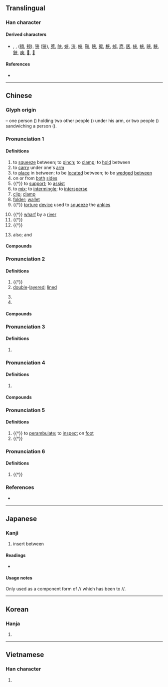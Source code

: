 {{also|夹|㚒|來}}
{{character info}}

==Translingual==
<!-- Note: Not simplified to 夹 in Japanese -->

===Han character===
{{Han char|rn=37|rad=大|as=04|sn=7|four=40038|canj=KOO|ids=⿻大从}}

====Derived characters====
* {{l|mul|俠}}, {{l|mul|挾}}, {{l|mul|頰}} ([[頬]], [[颊]]), [[狹]] ([[狭]]), [[莢]], [[陜]], [[㛍]], [[浹]], [[唊]], [[䩡]], [[䀹]], [[翜]], [[梜]], [[郟]], [[㤲]], [[匧]], [[綊]], [[蛺]], [[㽠]], [[䵌]], [[鋏]], [[㾜]], [[𠩘]], [[𤲍]]

====References====
* {{Han ref|kx=0250.100|dkj=05867|dj=0509.200|hdz=10529.180|uh=593E|ud=22846|bh=A7A8|bd=42920}}

----

==Chinese==
{{zh-forms|s=夹}}

===Glyph origin===
{{Han etym}}
{{liushu|ic}} – one person ({{zh-l|*大}}) holding two other people ({{zh-l|*人}}) under his arm, or two people ({{zh-l|*人}}) sandwiching a person ({{zh-l|*大}}).

===Pronunciation 1===
{{zh-pron
|m=夾
|m-s=
|c=gaap3,gap3,gip6,gep6,gaap3-2,gip6-2,gep6-2
|c_note=gaap3-2, gip6-2, gep6-2 - “clip; folder”
|c-t=
|g=
|h=pfs=kia̍p;gd=giab6
|j=
|md=
|mn=kap/ml,tw,sg:kiap/ml,tw,sg:giap/kah/xm,tp,kh,tn,tc,yl,mg:ngeh/xm,km:ngoeh/qz,lk,hc:goeh/zz:ngeeh/sx:gereh/xm,tw:nge̍h/qz:goe̍h/zz:nge̍eh
|mn_note=kap - literary; kiap/giap, kah - vernacular; ngeh/ngoeh/goeh/ngeeh/gereh - vernacular (“to clamp; clamp”); nge̍h/goe̍h/ngeeh/nge̍eh - vernacular (“to squeeze between”)
|mn-t=giab8/goih8
|mn-t_note=giab8 - literary; goih8 - vernacular
|w=
|x=
|mc=y
|oc=y
|cat=v,n,adv
}}

====Definitions====
{{zh-hanzi}}

# to [[squeeze]] between; to [[pinch]]; to [[clamp]]; to [[hold]] between
# to [[carry]] under one's [[arm]]
# to [[place]] in between; to be [[locate]]d between; to be [[wedge]]d [[between]]
# on or from [[both]] [[side]]s
# {{†}} to [[support]]; to [[assist]]
# to [[mix]]; to [[intermingle]]; to [[intersperse]]
# [[clip]]; [[clamp]]
# [[folder]]; [[wallet]]
# {{†}} [[torture]] [[device]] used to [[squeeze]] the [[ankle]]s
#: {{zh-syn|夾棍}}
# {{†}} [[wharf]] by a [[river]]
# {{†}} {{zh-short|夾室}}
# {{†}} {{zh-short|夾鐘}}
# {{lb|zh|Cantonese}} also; and

====Compounds====
{{zh-der|夾攻|夾克|內外夾攻|夾岸|夾板|夾被摩痛|夾道歡迎|夾具|夾腦風|三夾板|夾棍|夾層屋|夾纈|夾室|夾和|夾腦|夾屁股|夾布子|夾注|報夾|夾輔|夾注號|夾肝|左右夾攻|二夾脖子|夾剪艙|夾路|夾單|夾背心子|夾心餅乾|夾彩塑|夾角|夾著尾巴|夾縫|夾磨|夾界|夾殺|夾槍帶棒|夾板船|夾杖|夾擊|夾帶|夾帳|夾層|夾子|夾壁|夾七夾八|夾緊|夾雜|剪票夾|夾道|夾剪|夾餡兒|打夾帳|火夾|檔案夾|欺瞞夾帳|活頁夾|皮夾兒|皮夾|皮夾子|書夾|領帶夾|竹夾膝|髮夾|首尾夾攻|胡桃夾子|萬字夾|夾河|河夾|爆夾|食夾棍|多謝夾盛惠|夾萬}}

===Pronunciation 2===
{{zh-pron
|m=jiá
|c=gaap3
|mn-t=goih4
|cat=a
}}

====Definitions====
{{zh-hanzi}}

# {{†}} {{zh-alt-form|鋏|[[hilt]] of a [[sword]]}}
# [[double]]-[[layered]]; [[lined]]
#: {{zh-alt-inline|袷|裌}}
# {{zh-alt-form|袷|[[lined]] [[garment]]}}
# {{surname|zh}}

====Compounds====
{{zh-der|夾襖|夾被|夾衣|夾袍}}

===Pronunciation 3===
{{zh-pron
|m=gā,jiá,1nb=standard in Mainland,2nb=standard in Taiwan
|c=gaap3,gaak3
|mn-t=goih8
|cat=
}}

====Definitions====
{{zh-hanzi}}

# {{zh-only|夾肢窩}}

===Pronunciation 4===
{{zh-pron
|m=jiā,jiá,jià,1nb=standard in Mainland,2nb=standard in Taiwan,3nb=variant in Taiwan
|c=gaap3
|cat=
}}

====Definitions====
{{zh-hanzi}}

# {{zh-only|夾竹桃||夾生}}

====Compounds====
{{zh-der|夾竹桃|夾生|夾生飯|做夾生飯|煮夾生飯}}

===Pronunciation 5===
{{zh-pron
|m=xié
|c=hip3
|cat=v
}}

====Definitions====
{{zh-hanzi}}

# {{†}} to [[perambulate]]; to [[inspect]] on [[foot]]
# {{†}} {{zh-alt-form|挾|to [[seize]]}}

===Pronunciation 6===
{{zh-pron
|m=xiá
|cat=a
}}

====Definitions====
{{zh-hanzi}}

# {{†}} {{zh-alt-form|狹|[[narrow]]}}

===References===
* {{thcwd|3039}}

{{zh-cat|Elementary}}

----

==Japanese==

===Kanji===
{{ja-kanji|grade=|rs=大04}} <!-- Note: This character is not simplified to 夹 in Japanese -->

# insert between

====Readings====
* {{ja-readings|on=[[こう]] (kō), [[きょう]] (kyō)|kun=[[はさむ]] (hasamu)}}

====Usage notes====
Only used as a component form of {{l|ja|挾}}/{{l|ja|狹}}/{{l|ja|峽}} which has been {{w|Shinjitai|simplified}} to {{l|ja|挟}}/{{l|ja|狭}}/{{l|ja|峡}}.

----

==Korean==

===Hanja===
{{ko-hanja|hangeul=협|rv=hyeop|mr=hyŏp}}

# {{rfdef|ko|sort=大04}}

----

==Vietnamese==

===Han character===
{{vi-readings|reading=giáp, xáp, ghép, kép|rs=大04}}

# {{rfdef|vi|sort=大04}}
